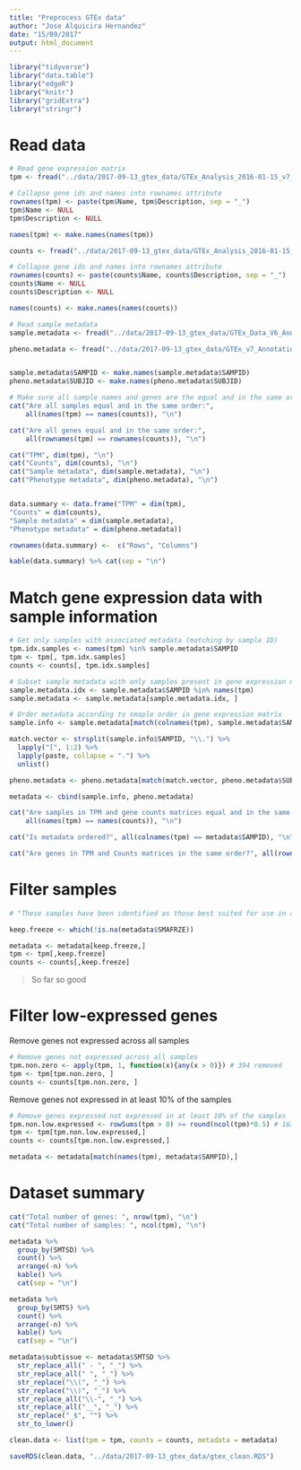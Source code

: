 ```yaml
---
title: "Preprocess GTEx data"
author: "Jose Alquicira Hernandez"
date: "15/09/2017"
output: html_document
---
```




```r
library("tidyverse")
library("data.table")
library("edgeR")
library("knitr")
library("gridExtra")
library("stringr")
```

# Read data

```r
# Read gene expression matrix
tpm <- fread("../data/2017-09-13_gtex_data/GTEx_Analysis_2016-01-15_v7_RNASeQCv1.1.8_gene_tpm.gct", sep = "\t", header = TRUE, skip = 2, data.table = FALSE)

# Collapse gene ids and names into rownames attribute
rownames(tpm) <- paste(tpm$Name, tpm$Description, sep = "_")
tpm$Name <- NULL
tpm$Description <- NULL

names(tpm) <- make.names(names(tpm))
```


```r
counts <- fread("../data/2017-09-13_gtex_data/GTEx_Analysis_2016-01-15_v7_RNASeQCv1.1.8_gene_reads.gct", sep = "\t", header = TRUE, skip = 2, data.table = FALSE)

# Collapse gene ids and names into rownames attribute
rownames(counts) <- paste(counts$Name, counts$Description, sep = "_")
counts$Name <- NULL
counts$Description <- NULL

names(counts) <- make.names(names(counts))
```

```r
# Read sample metadata
sample.metadata <- fread("../data/2017-09-13_gtex_data/GTEx_Data_V6_Annotations_SampleAttributesDS.txt", header = TRUE, sep = "\t", na.strings = c("NA", ""), data.table = FALSE)

pheno.metadata <- fread("../data/2017-09-13_gtex_data/GTEx_v7_Annotations_SubjectPhenotypesDS.txt", header = TRUE, sep = "\t", na.strings = c("NA", ""), data.table = FALSE)


sample.metadata$SAMPID <- make.names(sample.metadata$SAMPID)
pheno.metadata$SUBJID <- make.names(pheno.metadata$SUBJID)
```



```r
# Make sure all sample names and genes are the equal and in the same order in both datasets
cat("Are all samples equal and in the same order:", 
    all(names(tpm) == names(counts)), "\n")

cat("Are all genes equal and in the same order:", 
    all(rownames(tpm) == rownames(counts)), "\n")
```


```r
cat("TPM", dim(tpm), "\n")
cat("Counts", dim(counts), "\n")
cat("Sample metadata", dim(sample.metadata), "\n")
cat("Phenotype metadata", dim(pheno.metadata), "\n")


data.summary <- data.frame("TPM" = dim(tpm),
"Counts" = dim(counts),
"Sample metadata" = dim(sample.metadata),
"Phenotype metadata" = dim(pheno.metadata)) 

rownames(data.summary) <-  c("Rows", "Columns")

kable(data.summary) %>% cat(sep = "\n")
```




# Match gene expression data with sample information

```r

# Get only samples with associated metadata (matching by sample ID)
tpm.idx.samples <- names(tpm) %in% sample.metadata$SAMPID
tpm <- tpm[, tpm.idx.samples]
counts <- counts[, tpm.idx.samples]

# Subset sample metadata with only samples present in gene expression matrices
sample.metadata.idx <- sample.metadata$SAMPID %in% names(tpm)
sample.metadata <- sample.metadata[sample.metadata.idx, ]
```

```r
# Order metadata according to smaple order in gene expression matrix
sample.info <- sample.metadata[match(colnames(tpm), sample.metadata$SAMPID), ]

match.vector <- strsplit(sample.info$SAMPID, "\\.") %>% 
  lapply("[", 1:2) %>% 
  lapply(paste, collapse = ".") %>% 
  unlist()

pheno.metadata <- pheno.metadata[match(match.vector, pheno.metadata$SUBJID), ]

metadata <- cbind(sample.info, pheno.metadata)
```

```r
cat("Are samples in TPM and gene counts matrices equal and in the same order:", 
    all(names(tpm) == names(counts)), "\n") 

cat("Is metadata ordered?", all(colnames(tpm) == metadata$SAMPID), "\n")

cat("Are genes in TPM and Counts matrices in the same order?", all(rownames(tpm) == rownames(counts)), "\n")

```

# Filter samples

```r
# "These samples have been identified as those best suited for use in analysis with a specific focus on eQTL analysis"

keep.freeze <- which(!is.na(metadata$SMAFRZE))

metadata <- metadata[keep.freeze,]
tpm <- tpm[,keep.freeze]
counts <- counts[,keep.freeze]
```

> So far so good


# Filter low-expressed genes

Remove genes not expressed across all samples

```r
# Remove genes not expressed across all samples
tpm.non.zero <- apply(tpm, 1, function(x){any(x > 0)}) # 394 removed
tpm <- tpm[tpm.non.zero, ]
counts <- counts[tpm.non.zero, ]
```

Remove genes not expressed in at least 10% of the samples

```r
# Remove genes expressed not expressed in at least 10% of the samples
tpm.non.low.expressed <- rowSums(tpm > 0) >= round(ncol(tpm)*0.5) # 16325 removed
tpm <- tpm[tpm.non.low.expressed,]
counts <- counts[tpm.non.low.expressed,]
```


```r
metadata <- metadata[match(names(tpm), metadata$SAMPID),]
```


# Dataset summary

```r
cat("Total number of genes: ", nrow(tpm), "\n")
cat("Total number of samples: ", ncol(tpm), "\n")
```



```r
metadata %>% 
  group_by(SMTSD) %>%
  count() %>% 
  arrange(-n) %>% 
  kable() %>% 
  cat(sep = "\n")
```

```r
metadata %>% 
  group_by(SMTS) %>%
  count() %>% 
  arrange(-n) %>% 
  kable() %>% 
  cat(sep = "\n")
```

```r
metadata$subtissue <- metadata$SMTSD %>%
  str_replace_all(" - ", "_") %>% 
  str_replace_all(" ", "_") %>% 
  str_replace("\\(", "_") %>% 
  str_replace("\\)", "_") %>%
  str_replace_all("\\-", "_") %>% 
  str_replace_all("__", "_") %>% 
  str_replace("_$", "") %>% 
  str_to_lower()
```


```r
clean.data <- list(tpm = tpm, counts = counts, metadata = metadata)
```

```r
saveRDS(clean.data, "../data/2017-09-13_gtex_data/gtex_clean.RDS")
```

